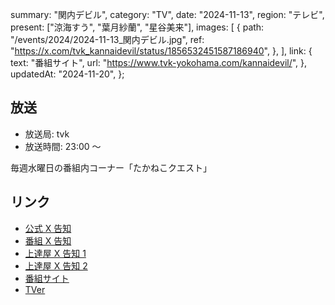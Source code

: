   summary: "関内デビル",
  category: "TV",
  date: "2024-11-13",
  region: "テレビ",
  present: ["涼海すう", "葉月紗蘭", "星谷美来"],
  images: [
    {
      path: "/events/2024/2024-11-13_関内デビル.jpg",
      ref: "https://x.com/tvk_kannaidevil/status/1856532451587186940",
    },
  ],
  link: {
    text: "番組サイト",
    url: "https://www.tvk-yokohama.com/kannaidevil/",
  },
  updatedAt: "2024-11-20",
};

## 放送

- 放送局: tvk
- 放送時間: 23:00 〜

毎週水曜日の番組内コーナー「たかねこクエスト」

## リンク

- [公式 X 告知](https://x.com/takanenofficial/status/1856683432874832124)
- [番組 X 告知](https://x.com/tvk_kannaidevil/status/1856532451587186940)
- [上達屋 X 告知 1](https://x.com/joutatuya/status/1852917904179970119)
- [上達屋 X 告知 2](https://x.com/joutatuya/status/1855557841530265789)
- [番組サイト](https://www.tvk-yokohama.com/kannaidevil/)
- [TVer](https://tver.jp/series/srehapgls0)
